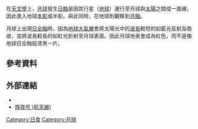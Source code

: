 {{Gallery
|title=月球日食
|align=right
|File:Eclipse from moon.jpg
 |繪畫，反映出月蝕時,在月球表面可能觀察到的景象<ref> 畫中月球表面繪畫為紅色，是因為地球表面的大氣層將太陽光折射後照射在月球表面上。</ref>
|File:Lunar eclipse from moon-07aug28.png 
 |模擬由月球觀察在2007年8月28日出現的月蝕開始及完結的情況<ref> 除了因[[行星照|月照]]及地球表面的大氣層將太陽光折射成環狀的光外，地球看起來會變得全黑</ref>
}}
在[[天文學|天文學]]上，[[月球|月球]]發生[[日蝕|日蝕]]是因其行星（[[地球|地球]]）運行至月球與[[太陽|太陽]]之間成一直線，因此進入地球[[本影|本影]]或半影。與此同時，在地球則觀察到[[月蝕|月蝕]]。

月球上出現[[日全蝕|日全蝕]]時，因為[[地球大氣層|地球大氣層]]會將太陽光中的[[波長|波長]]較短的如藍光反射及吸收，並將波長較長的如紅光折射至月球表面。因此月球地表會成為紅色，而不是像地球日全蝕般漆黑一片。

== 參考資料 ==
{{reflist}}

== 外部連結 ==
*{{Cite web|title=KAGUYA (SELENE) Successfully Captures Moving Images of the Earth at the Time of a Penumbral Lunar Eclipse using HDTV|url=http://global.jaxa.jp/press/2009/02/20090218_kaguya_e.html|date=2009-02-18|work=JAXA|access-date=2020-08-24|archive-date=2020-11-11|archive-url=https://web.archive.org/web/20201111172519/https://global.jaxa.jp/press/2009/02/20090218_kaguya_e.html|dead-url=no}}
*[[辉夜号_(航天器)|辉夜号 (航天器)]]
{{日食}}
{{月球}}

{{DEFAULTSORT:Solar Eclipses On Moon}}
[[Category:日食|Category:日食]]
[[Category:月球|Category:月球]]

{{Astronomy-stub}}
